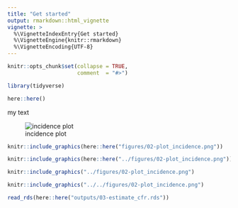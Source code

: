 ```yaml
---
title: "Get started"
output: rmarkdown::html_vignette
vignette: >
  %\VignetteIndexEntry{Get started}
  %\VignetteEngine{knitr::rmarkdown}
  %\VignetteEncoding{UTF-8}
---
```


```r
knitr::opts_chunk$set(collapse = TRUE,
                      comment  = "#>")
```


```r
library(tidyverse)
```

```r
here::here()
```


my text

![incidence plot](../figures/02-plot_incidence.png)

```r
knitr::include_graphics(here::here("figures/02-plot_incidence.png"))
```

```r
knitr::include_graphics(here::here("../figures/02-plot_incidence.png"))
```

```r
knitr::include_graphics("../figures/02-plot_incidence.png")
```

```r
knitr::include_graphics("../../figures/02-plot_incidence.png")
```

```r
read_rds(here::here("outputs/03-estimate_cfr.rds"))
```


